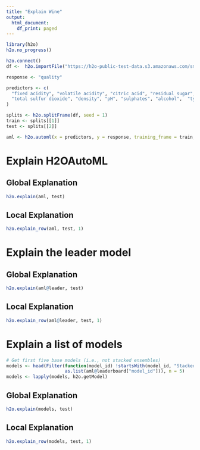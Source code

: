 ```yaml
---
title: "Explain Wine"
output:
  html_document:
    df_print: paged
---
```


```r
library(h2o)
h2o.no_progress()

h2o.connect()
df <-  h2o.importFile("https://h2o-public-test-data.s3.amazonaws.com/smalldata/wine/winequality-redwhite-no-BOM.csv")

response <- "quality"

predictors <- c(
  "fixed acidity", "volatile acidity", "citric acid", "residual sugar", "chlorides", "free sulfur dioxide",
  "total sulfur dioxide", "density", "pH", "sulphates", "alcohol",  "type"
)

splits <- h2o.splitFrame(df, seed = 1)
train <- splits[[1]]
test <- splits[[2]]
```


```r
aml <- h2o.automl(x = predictors, y = response, training_frame = train, max_runtime_secs = 600, seed = 1)
```

# Explain H2OAutoML

## Global Explanation

```r
h2o.explain(aml, test)
```

## Local Explanation

```r
h2o.explain_row(aml, test, 1)
```

# Explain the leader model

## Global Explanation

```r
h2o.explain(aml@leader, test)
```

## Local Explanation

```r
h2o.explain_row(aml@leader, test, 1)
```


# Explain a list of models

```r
# Get first five base models (i.e., not stacked ensembles)
models <- head(Filter(function(model_id) !startsWith(model_id, "Stacked"),
                      as.list(aml@leaderboard["model_id"])), n = 5)
models <- lapply(models, h2o.getModel)
```

## Global Explanation

```r
h2o.explain(models, test)
```

## Local Explanation

```r
h2o.explain_row(models, test, 1)
```
